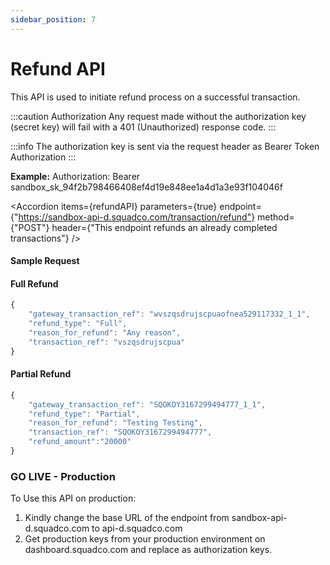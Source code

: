 ```yaml
---
sidebar_position: 7
---
```



# Refund API

This API is used to initiate refund process on a successful transaction.

:::caution Authorization
Any request made without the authorization key (secret key) will fail with a 401 (Unauthorized) response code.
:::

:::info
The authorization key is sent via the request header as Bearer Token Authorization
:::

**Example:**
Authorization: Bearer sandbox_sk_94f2b798466408ef4d19e848ee1a4d1a3e93f104046f

<Accordion
  items={refundAPI}
  parameters={true}
  endpoint={"https://sandbox-api-d.squadco.com/transaction/refund"}
  method={"POST"}
  header={"This endpoint refunds an already completed transactions"}
/>

<AccordionCode items={refundResponse} />

#### Sample Request

#### Full Refund

```js
{
    "gateway_transaction_ref": "wvszqsdrujscpuaofnea529117332_1_1",
    "refund_type": "Full",
    "reason_for_refund": "Any reason",
    "transaction_ref": "vszqsdrujscpua"
}
```

#### Partial Refund

```js
{
    "gateway_transaction_ref": "SQOKOY3167299494777_1_1",
    "refund_type": "Partial",
    "reason_for_refund": "Testing Testing",
    "transaction_ref": "SQOKOY3167299494777",
    "refund_amount":"20000"
}
```

### GO LIVE - Production

To Use this API on production:

1. Kindly change the base URL of the endpoint from sandbox-api-d.squadco.com to api-d.squadco.com
2. Get production keys from your production environment on dashboard.squadco.com and replace as authorization keys.
